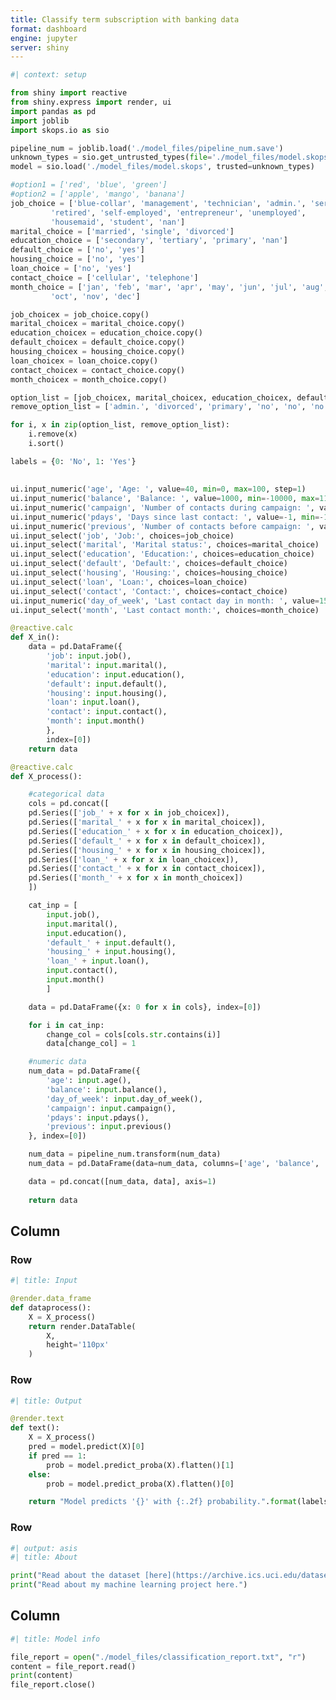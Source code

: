 ---
title: Classify term subscription with banking data
format: dashboard
engine: jupyter
server: shiny
---

```{python}
#| context: setup

from shiny import reactive
from shiny.express import render, ui
import pandas as pd
import joblib
import skops.io as sio

pipeline_num = joblib.load('./model_files/pipeline_num.save')
unknown_types = sio.get_untrusted_types(file='./model_files/model.skops')
model = sio.load('./model_files/model.skops', trusted=unknown_types)

#option1 = ['red', 'blue', 'green']
#option2 = ['apple', 'mango', 'banana']
job_choice = ['blue-collar', 'management', 'technician', 'admin.', 'services',
         'retired', 'self-employed', 'entrepreneur', 'unemployed',
         'housemaid', 'student', 'nan']
marital_choice = ['married', 'single', 'divorced']
education_choice = ['secondary', 'tertiary', 'primary', 'nan']
default_choice = ['no', 'yes']
housing_choice = ['no', 'yes']
loan_choice = ['no', 'yes']
contact_choice = ['cellular', 'telephone']
month_choice = ['jan', 'feb', 'mar', 'apr', 'may', 'jun', 'jul', 'aug', 'sep',
         'oct', 'nov', 'dec']

job_choicex = job_choice.copy()
marital_choicex = marital_choice.copy()
education_choicex = education_choice.copy()
default_choicex = default_choice.copy()
housing_choicex = housing_choice.copy()
loan_choicex = loan_choice.copy()
contact_choicex = contact_choice.copy()
month_choicex = month_choice.copy()

option_list = [job_choicex, marital_choicex, education_choicex, default_choicex, housing_choicex, loan_choicex, contact_choicex, month_choicex]
remove_option_list = ['admin.', 'divorced', 'primary', 'no', 'no', 'no', 'cellular', 'apr']

for i, x in zip(option_list, remove_option_list):
    i.remove(x)
    i.sort()

labels = {0: 'No', 1: 'Yes'}

```

## {.sidebar}
```{python}

ui.input_numeric('age', 'Age: ', value=40, min=0, max=100, step=1)
ui.input_numeric('balance', 'Balance: ', value=1000, min=-10000, max=110000, step=1)
ui.input_numeric('campaign', 'Number of contacts during campaign: ', value=10, min=0, max=70, step=1)
ui.input_numeric('pdays', 'Days since last contact: ', value=-1, min=-1, max=900, step=1)
ui.input_numeric('previous', 'Number of contacts before campaign: ', value=1, min=0, max=275, step=1)
ui.input_select('job', 'Job:', choices=job_choice)
ui.input_select('marital', 'Marital status:', choices=marital_choice)
ui.input_select('education', 'Education:', choices=education_choice)
ui.input_select('default', 'Default:', choices=default_choice)
ui.input_select('housing', 'Housing:', choices=housing_choice)
ui.input_select('loan', 'Loan:', choices=loan_choice)
ui.input_select('contact', 'Contact:', choices=contact_choice)
ui.input_numeric('day_of_week', 'Last contact day in month: ', value=15, min=1, max=31, step=1)
ui.input_select('month', 'Last contact month:', choices=month_choice)

@reactive.calc
def X_in():
    data = pd.DataFrame({
        'job': input.job(),
        'marital': input.marital(),
        'education': input.education(),
        'default': input.default(),
        'housing': input.housing(),
        'loan': input.loan(),
        'contact': input.contact(),
        'month': input.month()
        },
        index=[0])
    return data

@reactive.calc
def X_process():

    #categorical data
    cols = pd.concat([
    pd.Series(['job_' + x for x in job_choicex]),
    pd.Series(['marital_' + x for x in marital_choicex]),
    pd.Series(['education_' + x for x in education_choicex]),
    pd.Series(['default_' + x for x in default_choicex]),
    pd.Series(['housing_' + x for x in housing_choicex]),
    pd.Series(['loan_' + x for x in loan_choicex]),
    pd.Series(['contact_' + x for x in contact_choicex]),
    pd.Series(['month_' + x for x in month_choicex])
    ])

    cat_inp = [
        input.job(), 
        input.marital(), 
        input.education(),
        'default_' + input.default(),
        'housing_' + input.housing(),
        'loan_' + input.loan(),
        input.contact(),
        input.month()
        ]

    data = pd.DataFrame({x: 0 for x in cols}, index=[0])

    for i in cat_inp:
        change_col = cols[cols.str.contains(i)]
        data[change_col] = 1

    #numeric data
    num_data = pd.DataFrame({
        'age': input.age(),
        'balance': input.balance(),
        'day_of_week': input.day_of_week(),
        'campaign': input.campaign(),
        'pdays': input.pdays(),
        'previous': input.previous()
    }, index=[0])

    num_data = pipeline_num.transform(num_data)
    num_data = pd.DataFrame(data=num_data, columns=['age', 'balance', 'day_of_week', 'campaign', 'pdays', 'previous'])

    data = pd.concat([num_data, data], axis=1)
    
    return data
```

## Column {width='60%'}

### Row {height='30%'}

```{python}
#| title: Input

@render.data_frame
def dataprocess():
    X = X_process()
    return render.DataTable(
        X,
        height='110px'
    )

```

### Row {height='25%'}

```{python}
#| title: Output

@render.text
def text():
    X = X_process()
    pred = model.predict(X)[0]
    if pred == 1:
        prob = model.predict_proba(X).flatten()[1]
    else:
        prob = model.predict_proba(X).flatten()[0]

    return "Model predicts '{}' with {:.2f} probability.".format(labels[pred], prob)


```

### Row {}

```{python}
#| output: asis
#| title: About

print("Read about the dataset [here](https://archive.ics.uci.edu/dataset/222/bank+marketing).")
print("Read about my machine learning project here.")
```

## Column {}

```{python}
#| title: Model info

file_report = open("./model_files/classification_report.txt", "r")
content = file_report.read()
print(content)
file_report.close()
```
